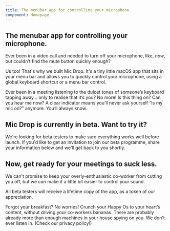 ```yaml
---
title: The menubar app for controlling your microphone.
component: Homepage
---
```




<Panel gridTablet="1fr 1fr" gridWide="44rem auto 44rem">

<div css={css`margin-left: -450px;`}>
    <AnimatedGIF />
</div>

<TextBlock end>

## The menubar app for controlling your microphone.

Ever been in a video call and needed to turn off your microphone, like, _now_, but couldn’t find the mute button quickly enough?

Us too! That's why we built Mic Drop. It's a tiny little macOS app that sits in your menu bar and allows you to quickly control your microphone, using a global keyboard shortcut or a menu bar control.

</TextBlock>

<Argument title="No clickety-clacking.">
Ever been in a meeting listening to the dulcet tones of someone’s keyboard tapping away… only to realise that it’s you? No more!
</Argument>

</Panel>

<Panel fullwidth dark background="src/images/david-klein--94oJK3PDQw-unsplash.jpg" negativeMargins />

<Panel gridTablet="1fr 1fr" gridWide="44rem auto 44rem">

<Argument title="No awkwardness" top end>
Is this thing on? Can you hear me now? A clear indicator means you’ll never ask yourself “Is my mic on?” anymore. You’ll always know.
</Argument>

<TextBlock>

## Mic Drop is currently in beta. Want to try it?

We're looking for beta testers to make sure everything works well before launch. If you'd like to get an invitation to join our beta programme, share your information below and we'll get back to you shortly.

<SignUpForm />

</TextBlock>

<Spacer />

<TextBlock end>

## Now, get ready for your meetings to suck less.

We can't promise to keep your overly-enthusiastic co-worker from cutting you off, but we _can_ make it a little bit easier to control your sound.

All beta testers will receive a lifetime copy of the app, as a token of our appreciation.

</TextBlock>

<Argument title="No Captain Crunching.">
Forgot your breakfast? No worries! Crunch your Happy Os to your heart’s content, without driving your co-workers bananas.
</Argument>

</Panel>

<Panel fullwidth dark background="src/images/etienne-girardet-chp1ITgplkA-unsplash.jpg" negativeMargins>

</Panel>

<Panel gridTablet="1fr 1fr" gridWide="48rem auto 48rem">

<Argument title="No spying." top end>
There are probably already more than enough machines in your house spying on you. We don’t ever listen in. (Check our privacy policy!)
</Argument>

</Panel>

